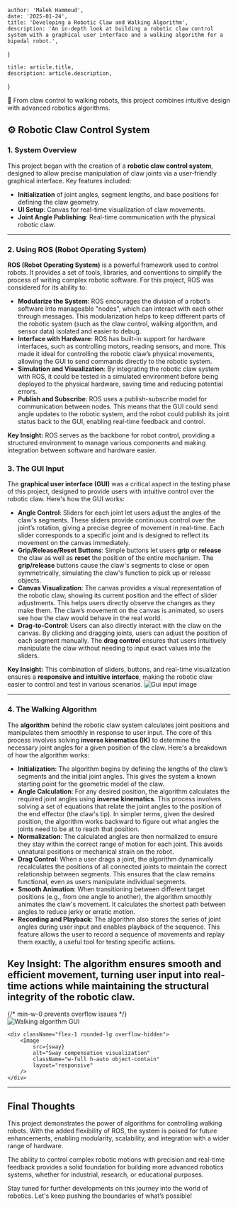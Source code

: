 
    author: 'Malek Hammoud',
    date: '2025-01-24',
    title: 'Developing a Robotic Claw and Walking Algorithm',
    description: 'An in-depth look at building a robotic claw control system with a graphical user interface and a walking algorithm for a bipedal robot.',
}

    title: article.title,
    description: article.description,
}

<div style={{ padding: '20px', backgroundColor: '#f9f9f9', borderRadius: '8px', marginBottom: '20px' }}>
    🤖 From claw control to walking robots, this project combines intuitive design with advanced robotics algorithms.
</div>

## ⚙️ Robotic Claw Control System

### 1. System Overview
This project began with the creation of a **robotic claw control system**, designed to allow precise manipulation of claw joints via a user-friendly graphical interface. Key features included:
- **Initialization** of joint angles, segment lengths, and base positions for defining the claw geometry.
- **UI Setup**: Canvas for real-time visualization of claw movements.
- **Joint Angle Publishing**: Real-time communication with the physical robotic claw.

---
### 2. Using ROS (Robot Operating System)

**ROS (Robot Operating System)** is a powerful framework used to control robots. It provides a set of tools, libraries, and conventions to simplify the process of writing complex robotic software. For this project, ROS was considered for its ability to:

- **Modularize the System**: ROS encourages the division of a robot’s software into manageable "nodes", which can interact with each other through messages. This modularization helps to keep different parts of the robotic system (such as the claw control, walking algorithm, and sensor data) isolated and easier to debug.
- **Interface with Hardware**: ROS has built-in support for hardware interfaces, such as controlling motors, reading sensors, and more. This made it ideal for controlling the robotic claw’s physical movements, allowing the GUI to send commands directly to the robotic system.
- **Simulation and Visualization**:  By integrating the robotic claw system with ROS, it could be tested in a simulated environment before being deployed to the physical hardware, saving time and reducing potential errors.
- **Publish and Subscribe**: ROS uses a publish-subscribe model for communication between nodes. This means that the GUI could send angle updates to the robotic system, and the robot could publish its joint status back to the GUI, enabling real-time feedback and control.

**Key Insight:** ROS serves as the backbone for robot control, providing a structured environment to manage various components and making integration between software and hardware easier.

### 3. The GUI Input

The **graphical user interface (GUI)** was a critical aspect in the testing phase of this project, designed to provide users with intuitive control over the robotic claw. Here's how the GUI works:

- **Angle Control**: Sliders for each joint let users adjust the angles of the claw's segments. These sliders provide continuous control over the joint’s rotation, giving a precise degree of movement in real-time. Each slider corresponds to a specific joint and is designed to reflect its movement on the canvas immediately.
- **Grip/Release/Reset Buttons**: Simple buttons let users **grip** or **release** the claw as well as **reset** the position of the entire mechanism. The **grip/release** buttons cause the claw's segments to close or open symmetrically, simulating the claw's function to pick up or release objects.
- **Canvas Visualization**: The canvas provides a visual representation of the robotic claw, showing its current position and the effect of slider adjustments. This helps users directly observe the changes as they make them. The claw’s movement on the canvas is animated, so users see how the claw would behave in the real world.
- **Drag-to-Control**: Users can also directly interact with the claw on the canvas. By clicking and dragging joints, users can adjust the position of each segment manually. The **drag control** ensures that users intuitively manipulate the claw without needing to input exact values into the sliders.

**Key Insight:** This combination of sliders, buttons, and real-time visualization ensures a **responsive and intuitive interface**, making the robotic claw easier to control and test in various scenarios.
<Image src={gui} alt="Gui input image" />

---

### 4. The Walking Algorithm

The **algorithm** behind the robotic claw system calculates joint positions and manipulates them smoothly in response to user input. The core of this process involves solving **inverse kinematics (IK)** to determine the necessary joint angles for a given position of the claw. Here's a breakdown of how the algorithm works:

- **Initialization**: The algorithm begins by defining the lengths of the claw’s segments and the initial joint angles. This gives the system a known starting point for the geometric model of the claw.
- **Angle Calculation**: For any desired position, the algorithm calculates the required joint angles using **inverse kinematics**. This process involves solving a set of equations that relate the joint angles to the position of the end effector (the claw's tip). In simpler terms, given the desired position, the algorithm works backward to figure out what angles the joints need to be at to reach that position.
- **Normalization**: The calculated angles are then normalized to ensure they stay within the correct range of motion for each joint. This avoids unnatural positions or mechanical strain on the robot.
- **Drag Control**: When a user drags a joint, the algorithm dynamically recalculates the positions of all connected joints to maintain the correct relationship between segments. This ensures that the claw remains functional, even as users manipulate individual segments.
- **Smooth Animation**: When transitioning between different target positions (e.g., from one angle to another), the algorithm smoothly animates the claw's movement. It calculates the shortest path between angles to reduce jerky or erratic motion.
- **Recording and Playback**: The algorithm also stores the series of joint angles during user input and enables playback of the sequence. This feature allows the user to record a sequence of movements and replay them exactly, a useful tool for testing specific actions.

**Key Insight:** The algorithm ensures smooth and efficient movement, turning user input into real-time actions while maintaining the structural integrity of the robotic claw.
---
<div className="flex min-w-0 gap-4 p-4"> {/* min-w-0 prevents overflow issues */}
    <div className="flex-1 rounded-lg overflow-hidden ">
        <Image
            src={guiwalk}
            alt="Walking algorithm GUI"
            className="w-full h-auto object-contain"
            layout="responsive"
        />
    </div>

    <div className="flex-1 rounded-lg overflow-hidden">
        <Image
            src={sway}
            alt="Sway compensation visualization"
            className="w-full h-auto object-contain"
            layout="responsive"
        />
    </div>
</div>

---

## Final Thoughts
This project demonstrates the power of algorithms for controlling walking robots. With the added flexibility of ROS, the system is poised for future enhancements, enabling modularity, scalability, and integration with a wider range of hardware.

The ability to control complex robotic motions with precision and real-time feedback provides a solid foundation for building more advanced robotics systems, whether for industrial, research, or educational purposes.

Stay tuned for further developments on this journey into the world of robotics. Let's keep pushing the boundaries of what’s possible!

